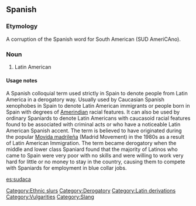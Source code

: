{{rfc|Definition should probably be split into Definition and Usage notes. Etymology too long? (Severely) Biased definition?}}

==Spanish==

===Etymology===
A corruption of the Spanish word for South American (SUD AmeriCAno).

===Noun===
{{es-noun-mf}}

# {{sense|normally considered offensive and vulgar}} Latin American

====Usage notes====
A Spanish colloquial term used strictly in Spain to denote people from Latin America in a derogatory way. Usually used by Caucasian Spanish xenophobes in Spain to denote Latin American immigrants or people born in Spain with degrees of [[Amerindian]] racial features. It can also be used by ordinary Spaniards to denote Latin Americans with caucasoid racial features found to be associated with criminal acts or who have a noticeable Latin American Spanish accent. 
The term is believed to have originated during the popular [[Movida madrileña]] (Madrid Movement) in the 1980s as a result of Latin American Immigration. The term became derogatory when the middle and lower class Spaniard found that the majority of Latinos who came to Spain were very poor with no skills and were willing to work very hard for little or no money to stay in the country, causing them to compete with Spaniards for employment in blue collar jobs.

[[Category:Ethnic slurs]] 
[[Category:Derogatory]]
[[Category:Latin derivations]]
[[Category:Vulgarities]] 
[[Category:Slang]]

[[es:sudaca]]